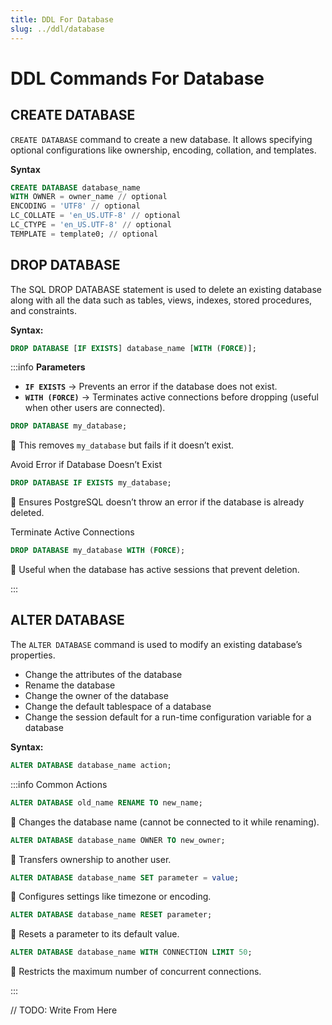 ```yaml
---
title: DDL For Database
slug: ../ddl/database
---
```



# DDL Commands For Database

## **CREATE DATABASE**

`CREATE DATABASE` command to create a new database. It allows specifying optional configurations like ownership, encoding, collation, and templates.

**Syntax**

```sql
CREATE DATABASE database_name
WITH OWNER = owner_name // optional
ENCODING = 'UTF8' // optional
LC_COLLATE = 'en_US.UTF-8' // optional
LC_CTYPE = 'en_US.UTF-8' // optional
TEMPLATE = template0; // optional
```

## **DROP DATABASE**

The SQL DROP DATABASE statement is used to delete an existing database along with all the data such as tables, views, indexes, stored procedures, and constraints.

**Syntax:**

```sql
DROP DATABASE [IF EXISTS] database_name [WITH (FORCE)];
```

:::info **Parameters**

- **`IF EXISTS`** → Prevents an error if the database does not exist.
- **`WITH (FORCE)`** → Terminates active connections before dropping (useful when other users are connected).

<Tabs>
<TabItem value="Basic Usage" label="Basic Usage">

```sql
DROP DATABASE my_database;
```

🔹 This removes `my_database` but fails if it doesn’t exist.

</TabItem>
<TabItem value="Avoid Error" label="IF EXISTS">

Avoid Error if Database Doesn’t Exist

```sql
DROP DATABASE IF EXISTS my_database;
```

🔹 Ensures PostgreSQL doesn’t throw an error if the database is already deleted.

</TabItem>
<TabItem value="Force Drop" label="WITH (FORCE)">

Terminate Active Connections

```sql
DROP DATABASE my_database WITH (FORCE);
```

🔹 Useful when the database has active sessions that prevent deletion.

</TabItem>
</Tabs>

:::

## **ALTER DATABASE**

The `ALTER DATABASE` command is used to modify an existing database’s properties.

- Change the attributes of the database
- Rename the database
- Change the owner of the database
- Change the default tablespace of a database
- Change the session default for a run-time configuration variable for a database

**Syntax:**

```sql
ALTER DATABASE database_name action;
```

:::info Common Actions

<Tabs>
<TabItem value="Rename Database" label="Rename Database">

```sql
ALTER DATABASE old_name RENAME TO new_name;
```

🔹 Changes the database name (cannot be connected to it while renaming).

</TabItem>
<TabItem value="Change Owner" label="Change Owner">

```sql
ALTER DATABASE database_name OWNER TO new_owner;
```

🔹 Transfers ownership to another user.

</TabItem>
<TabItem value="Set Configuration" label="Set Configuration">

```sql
ALTER DATABASE database_name SET parameter = value;
```

🔹 Configures settings like timezone or encoding.

</TabItem>
<TabItem value="RESET Configuration" label="RESET Configuration">

```sql
ALTER DATABASE database_name RESET parameter;
```

🔹 Resets a parameter to its default value.

</TabItem>
<TabItem value="Change Connection Limits" label="Change Connection Limits">

```sql
ALTER DATABASE database_name WITH CONNECTION LIMIT 50;
```

🔹 Restricts the maximum number of concurrent connections.

</TabItem>
</Tabs>

:::

// TODO: Write From Here
